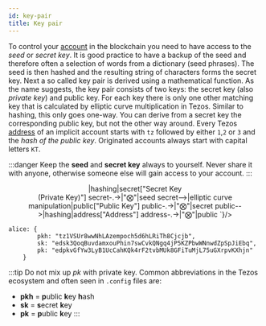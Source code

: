 ```yaml
---
id: key-pair
title: Key pair
---
```


To control your [account](address) in the blockchain you need to have access to the *seed* or *secret key*. It is good practice to have a backup of the seed and therefore often a selection of words from a dictionary (seed phrases). The seed is then hashed and the resulting string of characters forms the secret key. 
Next a so called key pair is derived using a mathematical function. As the name suggests, the key pair consists of two keys: the secret key (also *private key*) and public key. For each key there is only one other matching key that is calculated by elliptic curve multiplication in Tezos. Similar to hashing, this only goes one-way. You can derive from a secret key the corresponding public key, but not the other way around. 
Every Tezos [address](address) of an implicit account starts with `tz` followed by either `1`,`2` or `3` and the *hash of the public key*.  Originated accounts always start with capital letters `KT`.

:::danger
Keep the **seed** and **secret key** always to yourself. Never share it with anyone, otherwise someone else will gain access to your account.
:::

<center>
<Mermaid chart={`
graph LR
	seed["Seed"]-->|hashing|secret["Secret Key<br>(Private Key)"]
	secret-.->|"⨂"|seed
	secret-->|elliptic curve <br>manipulation|public["Public Key"]
	public-.->|"⨂"|secret
	public-->|hashing|address["Address"]
	address-.->|"⨂"|public
`}/>
</center>

```
alice: {
        pkh: "tz1VSUr8wwNhLAzempoch5d6hLRiTh8Cjcjb",
        sk: "edsk3QoqBuvdamxouPhin7swCvkQNgq4jP5KZPbwWNnwdZpSpJiEbq",
        pk: "edpkvGfYw3LyB1UcCahKQk4rF2tvbMUk8GFiTuMjL75uGXrpvKXhjn"
    }
```


:::tip
Do not mix up *pk* with private key. Common abbreviations in the Tezos ecosystem and often seen in `.config` files are:
* **pkh** = **p**ublic **k**ey **h**ash
* **sk** = **s**ecret **k**ey
* **pk** = **p**ublic **k**ey
:::





